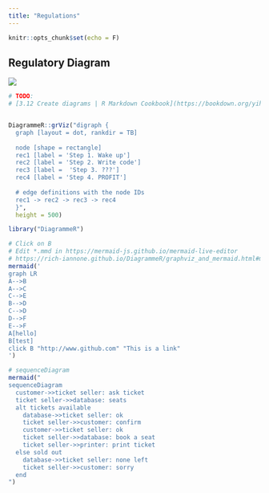 ```yaml
---
title: "Regulations"
---
```


```r
knitr::opts_chunk$set(echo = F)
```

## Regulatory Diagram

[![](images/openei_regulatory-diagram.png)](https://openei.org/wiki/MHK-env/RegulatoryDiagram)

```r
# TODO:
# [3.12 Create diagrams | R Markdown Cookbook](https://bookdown.org/yihui/rmarkdown-cookbook/diagrams.html)


DiagrammeR::grViz("digraph {
  graph [layout = dot, rankdir = TB]
  
  node [shape = rectangle]        
  rec1 [label = 'Step 1. Wake up']
  rec2 [label = 'Step 2. Write code']
  rec3 [label =  'Step 3. ???']
  rec4 [label = 'Step 4. PROFIT']
  
  # edge definitions with the node IDs
  rec1 -> rec2 -> rec3 -> rec4
  }", 
  height = 500)
```


```r
library("DiagrammeR")

# Click on B
# Edit *.mmd in https://mermaid-js.github.io/mermaid-live-editor
# https://rich-iannone.github.io/DiagrammeR/graphviz_and_mermaid.html#mermaid
mermaid('
graph LR
A-->B
A-->C
C-->E
B-->D
C-->D
D-->F
E-->F
A[hello]
B[test]
click B "http://www.github.com" "This is a link"
')
```

```r
# sequenceDiagram
mermaid("
sequenceDiagram
  customer->>ticket seller: ask ticket
  ticket seller->>database: seats
  alt tickets available
    database->>ticket seller: ok
    ticket seller->>customer: confirm
    customer->>ticket seller: ok
    ticket seller->>database: book a seat
    ticket seller->>printer: print ticket
  else sold out
    database->>ticket seller: none left
    ticket seller->>customer: sorry
  end
")
```


